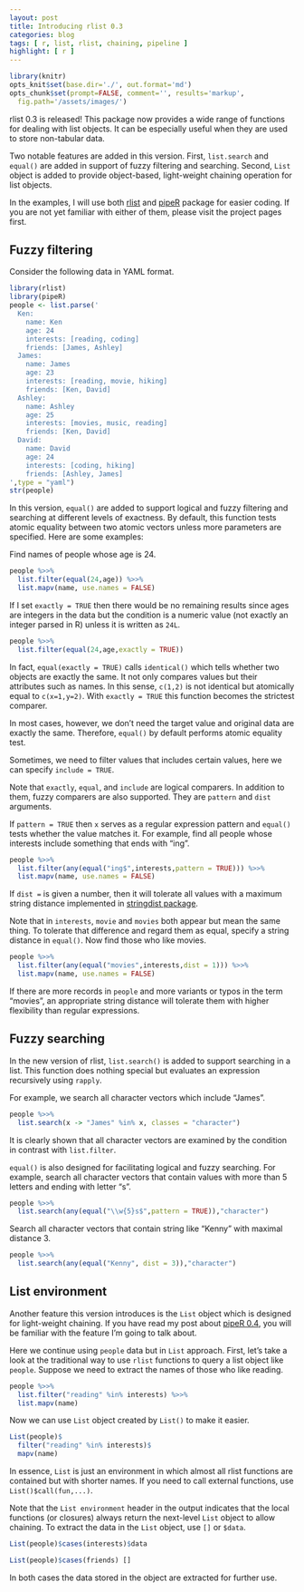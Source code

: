 ```yaml
---
layout: post
title: Introducing rlist 0.3
categories: blog
tags: [ r, list, rlist, chaining, pipeline ]
highlight: [ r ]
---
```


```r
library(knitr)
opts_knit$set(base.dir='./', out.format='md')
opts_chunk$set(prompt=FALSE, comment='', results='markup',
  fig.path='/assets/images/')
```

rlist 0.3 is released! This package now provides a wide range of functions for dealing with list objects. It can be especially useful when they are used to store non-tabular data.

Two notable features are added in this version. First, `list.search` and `equal()` are added in support of fuzzy filtering and searching. Second, `List` object is added to provide object-based, light-weight chaining operation for list objects.

In the examples, I will use both [rlist](http://renkun.me/rlist/) and [pipeR](http://renkun.me/pipeR/) package for easier coding. If you are not yet familiar with either of them, please visit the project pages first.

## Fuzzy filtering

Consider the following data in YAML format.

```r
library(rlist)
library(pipeR)
people <- list.parse('
  Ken:
    name: Ken
    age: 24
    interests: [reading, coding]
    friends: [James, Ashley]
  James:
    name: James
    age: 23
    interests: [reading, movie, hiking]
    friends: [Ken, David]
  Ashley:
    name: Ashley
    age: 25
    interests: [movies, music, reading]
    friends: [Ken, David]
  David:
    name: David
    age: 24
    interests: [coding, hiking]
    friends: [Ashley, James]
',type = "yaml")
str(people)
```

In this version, `equal()` are added to support logical and fuzzy filtering and searching at different levels of exactness. By default, this function tests atomic equality between two atomic vectors unless more parameters are specified. Here are some examples:

Find names of people whose age is 24.

```r
people %>>% 
  list.filter(equal(24,age)) %>>%
  list.mapv(name, use.names = FALSE)
```

If I set `exactly = TRUE` then there would be no remaining results since ages are integers in the data but the condition is a numeric value (not exactly an integer parsed in R) unless it is written as `24L`. 

```r
people %>>%
  list.filter(equal(24,age,exactly = TRUE))
```

In fact, `equal(exactly = TRUE)` calls `identical()` which tells whether two objects are exactly the same. It not only compares values but their attributes such as names. In this sense, `c(1,2)` is not identical but atomically equal to `c(x=1,y=2)`. With `exactly = TRUE` this function becomes the strictest comparer.

In most cases, however, we don't need the target value and original data are exactly the same. Therefore, `equal()` by default performs atomic equality test.

Sometimes, we need to filter values that includes certain values, here we can specify `include = TRUE`.

Note that `exactly`, `equal`, and `include` are logical comparers. In addition to them, fuzzy comparers are also supported. They are `pattern` and `dist` arguments. 

If `pattern = TRUE` then `x` serves as a regular expression pattern and `equal()` tests whether the value matches it. For example, find all people whose interests include something that ends with "ing".

```r
people %>>% 
  list.filter(any(equal("ing$",interests,pattern = TRUE))) %>>%
  list.mapv(name, use.names = FALSE)
```

If `dist = ` is given a number, then it will tolerate all values with a maximum string distance implemented in [stringdist package](http://cran.r-project.org/web/packages/stringdist/). 

Note that in `interests`, `movie` and `movies` both appear but mean the same thing. To tolerate that difference and regard them as equal, specify a string distance in `equal()`. Now find those who like movies.

```r
people %>>%
  list.filter(any(equal("movies",interests,dist = 1))) %>>%
  list.mapv(name, use.names = FALSE)
```

If there are more records in `people` and more variants or typos in the term "movies", an appropriate string distance will tolerate them with higher flexibility than regular expressions.

## Fuzzy searching

In the new version of rlist, `list.search()` is added to support searching in a list. This function does nothing special but evaluates an expression recursively using `rapply`. 

For example, we search all character vectors which include "James".

```r
people %>>%
  list.search(x -> "James" %in% x, classes = "character")
```

It is clearly shown that all character vectors are examined by the condition in contrast with `list.filter`.

`equal()` is also designed for facilitating logical and fuzzy searching. For example, search all character vectors that contain values with more than 5 letters and ending with letter "s".

```r
people %>>%
  list.search(any(equal("\\w{5}s$",pattern = TRUE)),"character")
```

Search all character vectors that contain string like "Kenny" with maximal distance 3.

```r
people %>>%
  list.search(any(equal("Kenny", dist = 3)),"character")
```


## List environment

Another feature this version introduces is the `List` object which is designed for light-weight chaining. If you have read my post about [pipeR 0.4](http://renkun.me/blog/2014/08/04/introducing-pipeR-0.4.html), you will be familiar with the feature I'm going to talk about.

Here we continue using `people` data but in `List` approach. First, let's take a look at the traditional way to use `rlist` functions to query a list object like `people`. Suppose we need to extract the names of those who like reading.

```r
people %>>%
  list.filter("reading" %in% interests) %>>%
  list.mapv(name)
```

Now we can use `List` object created by `List()` to make it easier.

```r
List(people)$
  filter("reading" %in% interests)$
  mapv(name)
```

In essence, `List` is just an environment in which almost all rlist functions are contained but with shorter names. If you need to call external functions, use `List()$call(fun,...)`.

Note that the `List environment` header in the output indicates that the local functions (or closures) always return the next-level `List` object to allow chaining. To extract the data in the `List` object, use `[]` or `$data`.

```r
List(people)$cases(interests)$data
```

```r
List(people)$cases(friends) []
```

In both cases the data stored in the object are extracted for further use.
